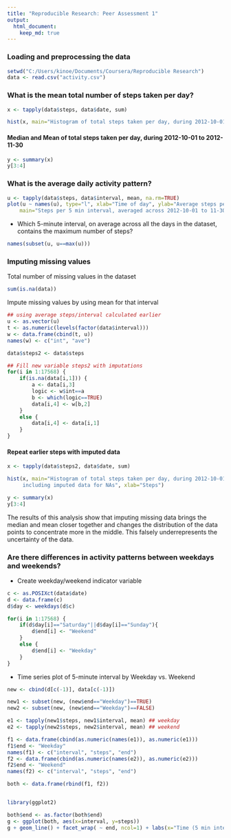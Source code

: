 ```yaml
---
title: "Reproducible Research: Peer Assessment 1"
output: 
  html_document:
    keep_md: true
---
```



### Loading and preprocessing the data
```r
setwd("C:/Users/kinoe/Documents/Coursera/Reproducible Research")
data <- read.csv("activity.csv")

```



### What is the mean total number of steps taken per day?

```r
x <- tapply(data$steps, data$date, sum)

hist(x, main="Histogram of total steps taken per day, during 2012-10-01 to 11-30", xlab="Steps")
```



#### Median and Mean of total steps taken per day, during 2012-10-01 to 2012-11-30

```r
y <- summary(x)
y[3:4]
```



### What is the average daily activity pattern?

```r
u <- tapply(data$steps, data$interval, mean, na.rm=TRUE)
plot(u ~ names(u), type="l", xlab="Time of day", ylab="Average steps per 5 min interval",
    main="Steps per 5 min interval, averaged across 2012-10-01 to 11-30")
```

- Which 5-minute interval, on average across all the days in the dataset, contains the maximum number of steps?

```r
names(subset(u, u==max(u)))
```



### Imputing missing values

Total number of missing values in the dataset
```r
sum(is.na(data))
```


Impute missing values by using mean for that interval
```r
## using average steps/interval calculated earlier 
u <- as.vector(u)
t <- as.numeric(levels(factor(data$interval)))
w <- data.frame(cbind(t, u))
names(w) <- c("int", "ave")

data$steps2 <- data$steps

## Fill new variable steps2 with imputations
for(i in 1:17568) {
    if(is.na(data[i,1])) {
        a <- data[i,3]
        logic <- w$int==a
        b <- which(logic==TRUE)
        data[i,4] <- w[b,2]     
    }
    else {
        data[i,4] <- data[i,1]
    }
} 

```



#### Repeat earlier steps with imputed data

```r
x <- tapply(data$steps2, data$date, sum)

hist(x, main="Histogram of total steps taken per day, during 2012-10-01 to 11-30,
     including imputed data for NAs", xlab="Steps")
```

```r
y <- summary(x)
y[3:4]
```

The results of this analysis show that imputing missing data brings the median and mean closer together and changes the distribution of the data points to concentrate more in the middle. This falsely underrepresents the uncertainty of the data.



### Are there differences in activity patterns between weekdays and weekends?

- Create weekday/weekend indicator variable
```r
c <- as.POSIXct(data$date)
d <- data.frame(c)
d$day <- weekdays(d$c)

for(i in 1:17568) {
    if(d$day[i]=="Saturday"||d$day[i]=="Sunday"){
        d$end[i] <- "Weekend"
    }
    else {
        d$end[i] <- "Weekday"
    }
} 
```

- Time series plot of 5-minute interval by Weekday vs. Weekend

```r
new <- cbind(d[c(-1)], data[c(-1)])

new1 <- subset(new, (new$end=="Weekday")==TRUE)
new2 <- subset(new, (new$end=="Weekday")==FALSE)

e1 <- tapply(new1$steps, new1$interval, mean) ## weekday
e2 <- tapply(new2$steps, new2$interval, mean) ## weekend

f1 <- data.frame(cbind(as.numeric(names(e1)), as.numeric(e1)))
f1$end <- "Weekday"
names(f1) <- c("interval", "steps", "end")
f2 <- data.frame(cbind(as.numeric(names(e2)), as.numeric(e2)))
f2$end <- "Weekend"
names(f2) <- c("interval", "steps", "end")

both <- data.frame(rbind(f1, f2))


library(ggplot2)

both$end <- as.factor(both$end)
g <- ggplot(both, aes(x=interval, y=steps))
g + geom_line() + facet_wrap( ~ end, ncol=1) + labs(x="Time (5 min interval)", y="Steps") + ggtitle("Steps averaged across 2012-10-01 to 11-30, by Weekday vs. Weekend")

```

